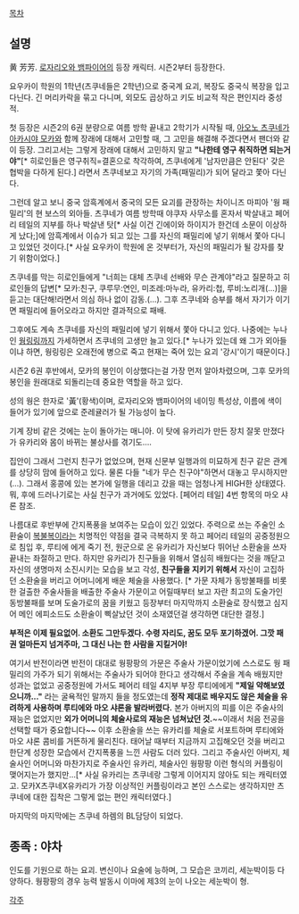 [[목차]]

== 설명 ==
黄 芳芳. [[로자리오와 뱀파이어]]의 등장 캐릭터. 시즌2부터 등장한다. 

요우카이 학원의 1학년(츠쿠네들은 2학년)으로 중국계 요괴, 복장도 중국식 복장을 입고 다닌다. 긴 머리카락을 묶고 다니며, 외모도 곱상하고 키도 비교적 작은 편인지라 중성적.

첫 등장은 시즌2의 6권 분량으로 여름 방학 끝내고 2학기가 시작될 때, [[아오노 츠쿠네]]가 [[아카시야 모카]]와 함께 장래에 대해서 고민할 때, 그 고민을 해결해 주겠다면서 팬더와 같이 등장. 그리고서는 그렇게 장래에 대해서 고민하지 말고 '''"나한테 영구 취직하면 되는거야"'''[* 히로인들은 영구취직=결혼으로 착각하여, 츠쿠네에게 '남자만큼은 안된다' 갖은 협박을 다하게 된다.] 라면서 츠쿠네보고 자기의 가족(패밀리)가 되어 달라고 쫓아 다닌다. 

그런데 알고 보니 중국 암흑계에서 중국의 모든 요괴를 관장하는 차이니즈 마피아 '웡 패밀리'의 현 보스의 외아들. 츠쿠네가 여름 방학때 야쿠자 사무소를 혼자서 박살내고 페어리 테일의 지부를 하나 박살낸 탓[* 사실 이건 긴에이와 하이지가 한건데 소문이 이상하게 났다;]에 암흑계에서 이슈가 되고 있는 그를 자신의 패밀리에 넣기 위해서 쫓아 다니고 있었던 것이다.[* 사실 요우카이 학원에 온 것부터가, 자신의 패밀리가 될 강자를 찾기 위함이었다.]

츠쿠네를 막는 히로인들에게 "너희는 대체 츠쿠네 선배와 무슨 관계야"라고 질문하고 히로인들의 답변[* 모카:친구, 쿠루무:연인, 미조레:마누라, 유카리:첩, 루비:노리개(…)]을 듣고는 대단해!라면서 의심 하나 없이 감동.(…). 그후 츠쿠네와 승부를 해서 자기가 이기면 패밀리에 들어오라고 하지만 결과적으로 패배.

그후에도 계속 츠쿠네를 자신의 패밀리에 넣기 위해서 쫓아 다니고 있다. 나중에는 누나인 [[웡링링]]까지 가세하면서 츠쿠네의 고생만 늘고 있다.[* 누나가 있는데 왜 그가 외아들이냐 하면, 웡링링은 오래전에 병으로 죽고 현재는 죽어 있는 요괴 '강시'이기 때문이다.]

시즌2 6권 후반에서, 모카의 봉인이 이상했다는걸 가장 먼저 알아차렸으며, 그후 모카의 봉인을 원래대로 되돌리는데 중요한 역할을 하고 있다.

성의 웡은 한자로 '黃'(황색)이며, 로자리오와 뱀파이어의 네이밍 특성상, 이름에 색이 들어가 있기에 앞으로 준레귤러가 될 가능성이 높다.

기계 장비 같은 것에는 눈이 돌아가는 매니아. 이 탓에 유카리가 만든 장치 잘못 만졌다가 유카리와 몸이 바뀌는 불상사를 겪기도….

집안이 그래서 그런지 친구가 없었으며, 현재 신문부 일행과의 미묘하게 친구 같은 관계를 상당히 맘에 들어하고 있다. 물론 다들 "네가 무슨 친구야"하면서 대놓고 무시하지만(…). 그래서 홍콩에 있는 본가에 일행을 데리고 갔을 때는 엄청나게 HIGH한 상태였다.
뭐, 후에 드러나기로는 사실 친구가 과거에도 있었다. [페어리 테일] 4번 항목의 마오 샤론 참조.

나름대로 후반부에 간지폭풍을 보여주는 모습이 있긴 있었다.
주력으로 쓰는 주술인 소환술이 [[복불복]]이라는 치명적인 약점을 결국 극복하지 못 하고 페어리 테일의 공중정원으로 침입 후, 루티에 에게 죽기 전, 원군으로 온 유카리가 자신보다 뛰어난 소환술을 쓰자 끝내는 좌절하고 만다. 하지만 유카리가 친구들을 위해서 열심히 배웠다는 것을 깨닫고 자신의 생명마저 소진시키는 모습을 보고 각성, '''친구들을 지키기 위해서''' 자신이 고집하던 소환술을 버리고 어머니에게 배운 체술을 사용했다. [* 가문 자체가 동방불패를 비롯한 걸출한 주술사들을 배출한 주술사 가문이고 어릴때부터 보고 자란 최고의 도술가인 동방불패를 보며 도술가로의 꿈을 키웠고 등장부터 마지막까지 소환술로 장식했고 심지어 메인 에피소드도 소환술이 삑살났던 것이 소재였던걸 생각하면 대단한 결정.]

'''부적은 이제 필요없어. 소환도 그만두겠다. 수령 자리도, 꿈도 모두 포기하겠어. 그깟 패권 얼마든지 넘겨주마, 그 대신 나는 한 사람을 지킬거야!'''

여기서 반전이라면 반전이 대대로 웡팡팡의 가문은 주술사 가문이었기에 스스로도 웡 패밀리의 가주가 되기 위해서는 주술사가 되어야 한다고 생각해서 주술을 계속 배웠지만 성과는 없었고 공중정원에 가서도 페어리 테일 4지부 부장 루티에에게 '''"제일 약해보였으니까..."''' 라는 굴욕적인 말까지 들을 정도였는데 '''정작 제대로 배우지도 않은 체술을 유려하게 사용하며 루티에와 마오 샤론을 발라버렸다.'''
본가 아버지의 피를 이은 주술사의 재능은 없었지만 '''외가 어머니의 체술사로의 재능은 넘쳐났던 것.'''~~이래서 처음 전공을 선택할 때가 중요합니다~~
이후 소환술을 쓰는 유카리를 체술로 서포트하며 루티에와 마오 샤론 콤비를 거뜬하게 물리친다.
태어날 때부터 지금까지 고집해오던 것을 버리고 한단계 성장한 모습에서 간지폭풍을 느낀 사람도 더러 있다.
그리고 주술사인 아버지, 체술사인 어머니와 마찬가지로 주술사인 유카리, 체술사인 웡팡팡 이런 형식의 커플링이 맺어지는가 했지만...[* 사실 유카리는 츠쿠네랑 그렇게 이어지지 않아도 되는 캐릭터였고. 모카X츠쿠네X유카리가 가장 이상적인 커플링이라고 본인 스스로는 생각하지만 츠쿠네에 대한 집착은 그렇게 없는 편인 캐릭터였다.]

마지막의 마지막에는 츠쿠네 하렘의 BL담당이 되었다.

== 종족 : 야차 ==
인도를 기원으로 하는 요괴. 변신이나 요술에 능하며, 그 모습은 코끼리, 세눈박이등 다양하다. 웡팡팡의 경우 능력 발동시 이마에 제3의 눈이 나오는 세눈박이 형.


[[각주]]
